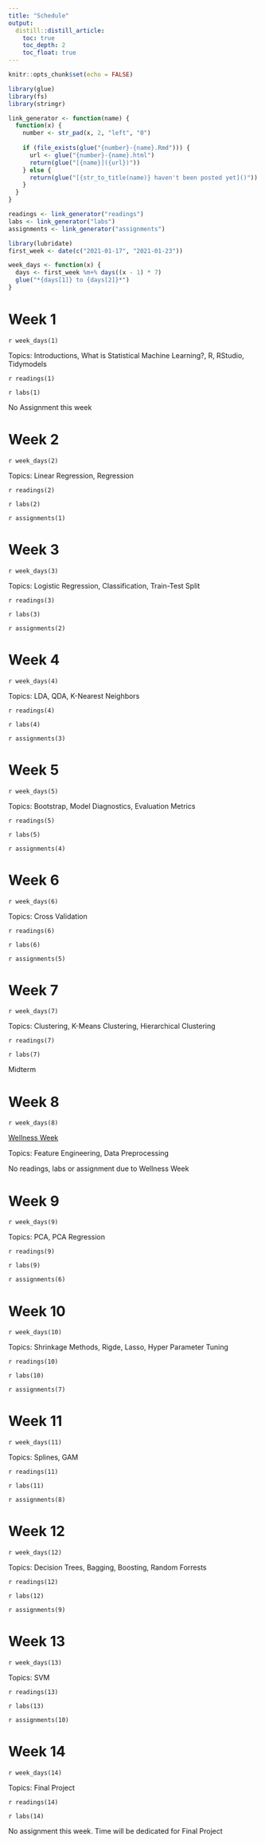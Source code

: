 ```yaml
---
title: "Schedule"
output:
  distill::distill_article:
    toc: true
    toc_depth: 2
    toc_float: true
---
```


```r
knitr::opts_chunk$set(echo = FALSE)
```

```r
library(glue)
library(fs)
library(stringr)

link_generator <- function(name) {
  function(x) {
    number <- str_pad(x, 2, "left", "0")
    
    if (file_exists(glue("{number}-{name}.Rmd"))) {
      url <- glue("{number}-{name}.html")
      return(glue("[{name}]({url})"))
    } else {
      return(glue("[{str_to_title(name)} haven't been posted yet]()"))
    }
  }
}

readings <- link_generator("readings")
labs <- link_generator("labs")
assignments <- link_generator("assignments")
```

```r
library(lubridate)
first_week <- date(c("2021-01-17", "2021-01-23"))

week_days <- function(x) {
  days <- first_week %m+% days((x - 1) * 7)
  glue("*{days[1]} to {days[2]}*")
}
```


# Week 1

`r week_days(1)`

Topics: Introductions, What is Statistical Machine Learning?, R, RStudio, Tidymodels

`r readings(1)`

`r labs(1)`

No Assignment this week

# Week 2

`r week_days(2)`

Topics: Linear Regression, Regression

`r readings(2)`

`r labs(2)`

`r assignments(1)`

# Week 3

`r week_days(3)`

Topics: Logistic Regression, Classification, Train-Test Split

`r readings(3)`

`r labs(3)`

`r assignments(2)`

# Week 4

`r week_days(4)`

Topics: LDA, QDA, K-Nearest Neighbors

`r readings(4)`

`r labs(4)`

`r assignments(3)`

# Week 5

`r week_days(5)`

Topics: Bootstrap, Model Diagnostics, Evaluation Metrics

`r readings(5)`

`r labs(5)`

`r assignments(4)`

# Week 6

`r week_days(6)`

Topics: Cross Validation

`r readings(6)`

`r labs(6)`

`r assignments(5)`

# Week 7

`r week_days(7)`

Topics: Clustering, K-Means Clustering, Hierarchical Clustering

`r readings(7)`

`r labs(7)`

Midterm

# Week 8

`r week_days(8)`

[Wellness Week](https://www.american.edu/provost/communications/november-17-2020.cfm)

Topics: Feature Engineering, Data Preprocessing

No readings, labs or assignment due to Wellness Week

# Week 9

`r week_days(9)`

Topics: PCA, PCA Regression

`r readings(9)`

`r labs(9)`

`r assignments(6)`

# Week 10

`r week_days(10)`

Topics: Shrinkage Methods, Rigde, Lasso, Hyper Parameter Tuning

`r readings(10)`

`r labs(10)`

`r assignments(7)`

# Week 11

`r week_days(11)`

Topics: Splines, GAM

`r readings(11)`

`r labs(11)`

`r assignments(8)`

# Week 12

`r week_days(12)`

Topics: Decision Trees, Bagging, Boosting, Random Forrests

`r readings(12)`

`r labs(12)`

`r assignments(9)`

# Week 13

`r week_days(13)`

Topics: SVM

`r readings(13)`

`r labs(13)`

`r assignments(10)`

# Week 14

`r week_days(14)`

Topics: Final Project

`r readings(14)`

`r labs(14)`

No assignment this week. Time will be dedicated for Final Project
